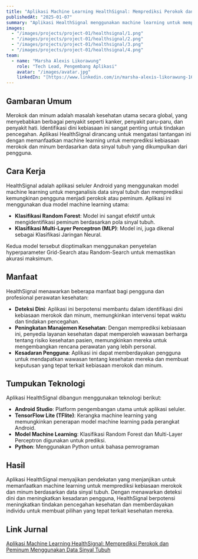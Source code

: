```yaml
---
title: "Aplikasi Machine Learning HealthSignal: Memprediksi Perokok dan Peminum Menggunakan Data Sinyal Tubuh"
publishedAt: "2025-01-07"
summary: "Aplikasi HealthSignal menggunakan machine learning untuk memprediksi kebiasaan merokok dan minum berdasarkan data sinyal tubuh. Aplikasi ini menggunakan klasifikasi Random Forest dan Jaringan Neural untuk mencapai akurasi tinggi dalam mengidentifikasi perokok dan peminum."
images:
  - "/images/projects/project-01/healthsignal/1.png"
  - "/images/projects/project-01/healthsignal/2.png"
  - "/images/projects/project-01/healthsignal/3.png"
  - "/images/projects/project-01/healthsignal/4.png"
team:
  - name: "Marsha Alexis Likorawung"
    role: "Tech Lead, Pengembang Aplikasi"
    avatar: "/images/avatar.jpg"
    linkedIn: "[https://www.linkedin.com/in/marsha-alexis-likorawung-16b13a267/](https://www.linkedin.com/in/marsha-alexis-likorawung-16b13a267/)"
---
```


## Gambaran Umum

Merokok dan minum adalah masalah kesehatan utama secara global, yang menyebabkan berbagai penyakit seperti kanker, penyakit paru-paru, dan penyakit hati. Identifikasi dini kebiasaan ini sangat penting untuk tindakan pencegahan. Aplikasi HealthSignal dirancang untuk mengatasi tantangan ini dengan memanfaatkan machine learning untuk memprediksi kebiasaan merokok dan minum berdasarkan data sinyal tubuh yang dikumpulkan dari pengguna.

## Cara Kerja

HealthSignal adalah aplikasi seluler Android yang menggunakan model machine learning untuk menganalisis data sinyal tubuh dan memprediksi kemungkinan pengguna menjadi perokok atau peminum. Aplikasi ini menggunakan dua model machine learning utama:

- **Klasifikasi Random Forest**: Model ini sangat efektif untuk mengidentifikasi peminum berdasarkan pola sinyal tubuh.
- **Klasifikasi Multi-Layer Perceptron (MLP)**: Model ini, juga dikenal sebagai Klasifikasi Jaringan Neural.

Kedua model tersebut dioptimalkan menggunakan penyetelan hyperparameter Grid-Search atau Random-Search untuk memastikan akurasi maksimum.

## Manfaat

HealthSignal menawarkan beberapa manfaat bagi pengguna dan profesional perawatan kesehatan:

- **Deteksi Dini**: Aplikasi ini berpotensi membantu dalam identifikasi dini kebiasaan merokok dan minum, memungkinkan intervensi tepat waktu dan tindakan pencegahan.
- **Peningkatan Manajemen Kesehatan**: Dengan memprediksi kebiasaan ini, penyedia layanan kesehatan dapat memperoleh wawasan berharga tentang risiko kesehatan pasien, memungkinkan mereka untuk mengembangkan rencana perawatan yang lebih personal.
- **Kesadaran Pengguna**: Aplikasi ini dapat memberdayakan pengguna untuk mendapatkan wawasan tentang kesehatan mereka dan membuat keputusan yang tepat terkait kebiasaan merokok dan minum.

## Tumpukan Teknologi

Aplikasi HealthSignal dibangun menggunakan teknologi berikut:

- **Android Studio**: Platform pengembangan utama untuk aplikasi seluler.
- **TensorFlow Lite (TFlite)**: Kerangka machine learning yang memungkinkan penerapan model machine learning pada perangkat Android.
- **Model Machine Learning**: Klasifikasi Random Forest dan Multi-Layer Perceptron digunakan untuk prediksi.
- **Python**: Menggunakan Python untuk bahasa pemrograman

## Hasil

Aplikasi HealthSignal menyajikan pendekatan yang menjanjikan untuk memanfaatkan machine learning untuk memprediksi kebiasaan merokok dan minum berdasarkan data sinyal tubuh. Dengan menawarkan deteksi dini dan meningkatkan kesadaran pengguna, HealthSignal berpotensi meningkatkan tindakan pencegahan kesehatan dan memberdayakan individu untuk membuat pilihan yang tepat terkait kesehatan mereka.

## Link Jurnal

[Aplikasi Machine Learning HealthSignal: Memprediksi Perokok dan Peminum Menggunakan Data Sinyal Tubuh](https://drive.google.com/file/d/10lStXjfKzYLTWIKj9lPR9nq5XJOlbLoR/view?usp=sharing)